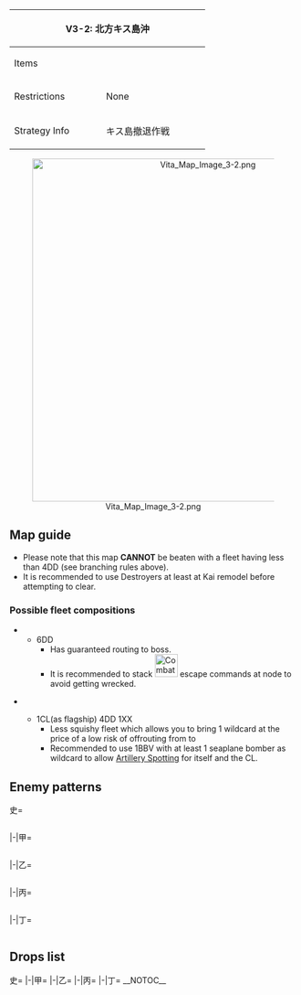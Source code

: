 {| class="article-table" style="width:100%;"
|-
! colspan="2" style="text-align:center;width:70%;" | V3-2: 北方キス島沖
| rowspan="3" style="text-align:center;width:30%;" | [[File:Vita Map Banner 3-2.png|400px]]
|-
! Items
| {{Steel}}
|-
! Restrictions
| None
|-
! Strategy Info
|キス島撤退作戦
|軽巡または駆逐艦を旗艦とした水雷戦隊で、敵包囲下の北方<br>海域キス島に突入！同島の守備隊を無事収容、撤収せよ！
|}
<center>[[File:Vita Map Image 3-2.png|600px]]</center>
==Map guide==
{{Map/Branching
|id = V3-2
|0 -> A =*Meet any of the following requirements :
**DD ≦ 3
**Do not meet the requirements for B or C
|0 -> C/storm = * DD = 4
|0 -> B = *Meet any of the following requirements :
**CL as flagship and DD ≧ 4 (25% chance of routing to C instead)
**DD = 6
|C/storm -> D/resource =*Do not meet the requirement for E
|C/storm -> E =*CL as flagship and DD ≧ 4
|E -> H = *Meet any of the following requirements :
**DD = 6
**CL as flagship and DD = 5 (5% chance of routing to G instead)
**CL as flagship and DD ≧ 4 (10% chance of routing to G instead)
|E -> G =*Do not meet the requirements for H
}}
*Please note that this map '''CANNOT''' be beaten with a fleet having less than 4DD (see branching rules above).
*It is recommended to use Destroyers at least at Kai remodel before attempting to clear.

===Possible fleet compositions===
*{{Event/Route|B|red|E|red|H|red}}
**6DD
***Has guaranteed routing to boss.
***It is recommended to stack [[File:Combat command (4).png|40px]] escape commands at node {{Event/Route|E|red}} to avoid getting wrecked.
*{{Event/Route|B|red|E|red|H|red}}<br>{{Event/Route|C|purple|E|red|H|red}}
**1CL(as flagship) 4DD 1XX
***Less squishy fleet which allows you to bring 1 wildcard at the price of a low risk of offrouting from {{Event/Route|E|red}} to {{Event/Route|G|red}}
***Recommended to use 1BBV with at least 1 {{Seaplane}} seaplane bomber as wildcard to allow [[Artillery Spotting]] for itself and the CL.

==Enemy patterns==
<tabber>史=
<div class="scrollable" style="width:800px;max-height:400px;overflow:auto;">
{{Map/Nodes|name=水雷戦隊 A群
|A
|Normal/BaseXP
|{{Formation|Line Ahead}}{{Formation|Double Line}}
|170
|597
|559
|559
|555
|576
|576
|-
}}
{{Map/Nodes|name=水雷戦隊 B群
|B
|Normal/BaseXP
|{{Formation|Line Ahead}}
|120
|555
|554
|554
|576
|576
|576
|-
|B
|Normal/BaseXP
|{{Formation|Line Ahead}}
|110
|555
|554
|576
|576
|575
|575
|-
|B
|Normal/BaseXP
|{{Formation|Line Ahead}}
|90
|555
|554
|575
|575
|501
|501
|-
}}
{{Map/Nodes|name=水上打撃部隊
|E
|Normal/BaseXP
|{{Formation|Line Ahead}}
|240
|567
|527
|527
|555
|576
|576
|-
|E
|Normal/BaseXP
|{{Formation|Line Ahead}}{{Formation|Double Line}}
|200
|529
|527
|527
|555
|576
|576
|-
}}
{{Map/Nodes|name=空母機動部隊
|F
|Normal/BaseXP
|{{Formation|Diamond}}
|250
|579
|579
|591
|591
|576
|576
|-
|F
|Normal/BaseXP
|{{Formation|Diamond}}
|230
|579
|528
|591
|591
|576
|576
|-
|F
|Normal/BaseXP
|{{Formation|Diamond}}
|190
|528
|528
|591
|576
|576
|576
|-
|F
|Normal/BaseXP
|{{Formation|Diamond}}
|180
|528
|528
|591
|576
|575
|575
|-
}}
{{Map/Nodes|name=水雷戦隊 C群
|G
|Normal/BaseXP
|{{Formation|Line Ahead}}
|190
|601
|555
|555
|576
|576
|576
|-
|G
|Normal/BaseXP
|{{Formation|Line Ahead}}{{Formation|Double Line}}
|140
|555
|555
|554
|576
|575
|575
|-
}}
{{Map/Nodes|name=キス島包囲艦隊
|H
|Boss/BaseXP
|{{Formation|Double Line}}
|220
|555
|558
|558
|598
|577
|577
|-
|H
|Boss/BaseXP
|{{Formation|Double Line}}
|200
|555
|558
|558
|598
|576
|576
|-
|H
|Boss/BaseXP
|{{Formation|Double Line}}
|180
|555
|558
|558
|597
|576
|576
|-
}}
</div> <!-- overflow -->
|-|甲=
<div class="scrollable" style="width:800px;max-height:400px;overflow:auto;">
{{Map/Nodes|name=水雷戦隊 A群
|A
|Normal/BaseXP
|{{Formation|Double Line}}
|170
|597
|559
|559
|555
|576
|576
|-
|A
|Normal/BaseXP
|{{Formation|Line Ahead}}{{Formation|Double Line}}
|120
|555
|559
|559
|576
|575
|575
|-
|A
|Normal/BaseXP
|{{Formation|Line Ahead}}{{Formation|Double Line}}
|100
|555
|521
|521
|576
|575
|575
|-
}}
{{Map/Nodes|name=水雷戦隊 B群
|B
|Normal/BaseXP
|{{Formation|Line Ahead}}
|110
|555
|554
|576
|576
|575
|575
|-
|B
|Normal/BaseXP
|{{Formation|Line Ahead}}
|90
|555
|554
|575
|575
|501
|501
|-
|B
|Normal/BaseXP
|{{Formation|Line Ahead}}
|90
|555
|554
|575
|575
|501
|501
|-
|B
|Normal/BaseXP
|{{Formation|Line Ahead}}
|75
|555
|575
|575
|501
|501
|501
|-
|B
|Normal/BaseXP
|{{Formation|Line Ahead}}
|75
|555
|575
|575
|501
|501
|501
|-
}}
{{Map/Nodes|name=水上打撃部隊
|E
|Normal/BaseXP
|{{Formation|Double Line}}
|200
|529
|527
|527
|555
|576
|576
|-
|E
|Normal/BaseXP
|{{Formation|Line Ahead}}
|180
|529
|527
|522
|519
|575
|575
|-
|E
|Normal/BaseXP
|{{Formation|Double Line}}
|180
|529
|527
|522
|575
|575
|575
|-
}}
{{Map/Nodes|name=空母機動部隊
|F
|Normal/BaseXP
|{{Formation|Diamond}}
|190
|528
|528
|591
|576
|576
|576
|-
|F
|Normal/BaseXP
|{{Formation|Diamond}}
|180
|528
|528
|591
|576
|575
|575
|-
|F
|Normal/BaseXP
|{{Formation|Diamond}}
|160
|528
|528
|591
|575
|575
|-
}}
{{Map/Nodes|name=水雷戦隊 C群
|G
|Normal/BaseXP
|{{Formation|Line Ahead}}{{Formation|Double Line}}
|140
|555
|555
|554
|576
|575
|575
|-
|G
|Normal/BaseXP
|{{Formation|Line Ahead}}{{Formation|Double Line}}
|110
|555
|554
|554
|575
|501
|501
|-
}}
{{Map/Nodes|name=キス島包囲艦隊
|H
|Boss/BaseXP
|{{Formation|Double Line}}
|180
|555
|558
|558
|597
|576
|576
|-
|H
|Boss/BaseXP
|{{Formation|Double Line}}
|170
|555
|558
|558
|597
|575
|575
|-
|H
|Boss/BaseXP
|{{Formation|Double Line}}
|150
|555
|558
|558
|575
|575
|575
|-
}}
</div> <!-- overflow -->
|-|乙=
<div class="scrollable" style="width:800px;max-height:400px;overflow:auto;">
{{Map/Nodes|name=水雷戦隊 A群
|A
|Normal/BaseXP
|{{Formation|Line Ahead}}{{Formation|Double Line}}
|100
|555
|521
|521
|576
|575
|575
|-
|A
|Normal/BaseXP
|{{Formation|Line Ahead}}{{Formation|Double Line}}
|80
|555
|521
|521
|502
|501
|501
|-
}}
{{Map/Nodes|name=水雷戦隊 B群
|B
|Normal/BaseXP
|{{Formation|Line Ahead}}
|75
|555
|575
|575
|501
|501
|501
|-
|B
|Normal/BaseXP
|{{Formation|Line Ahead}}
|75
|555
|575
|575
|501
|501
|501
|-
|B
|Normal/BaseXP
|{{Formation|Line Ahead}}
|60
|554
|575
|501
|501
|501
|-
|B
|Normal/BaseXP
|{{Formation|Line Ahead}}
|60
|554
|575
|501
|501
|501
|-
}}
{{Map/Nodes|name=水上打撃部隊
|E
|Normal/BaseXP
|{{Formation|Double Line}}
|180
|529
|527
|522
|575
|575
|575
|-
|E
|Normal/BaseXP
|{{Formation|Line Ahead}}{{Formation|Double Line}}
|130
|529
|522
|522
|575
|501
|501
|-
}}
{{Map/Nodes|name=空母機動部隊
|F
|Normal/BaseXP
|{{Formation|Diamond}}
|160
|528
|528
|591
|575
|575
|-
|F
|Normal/BaseXP
|{{Formation|Diamond}}
|150
|528
|525
|591
|575
|575
|-
|F
|Normal/BaseXP
|{{Formation|Diamond}}
|140
|525
|525
|591
|501
|501
|-
|F
|Normal/BaseXP
|{{Formation|Diamond}}
|120
|525
|525
|519
|501
|501
|-
}}
{{Map/Nodes|name=水雷戦隊 C群
|G
|Normal/BaseXP
|{{Formation|Line Ahead}}{{Formation|Double Line}}
|110
|555
|554
|554
|575
|501
|501
|-
|G
|Normal/BaseXP
|{{Formation|Line Ahead}}{{Formation|Double Line}}
|90
|555
|518
|575
|575
|501
|501
|-
}}
{{Map/Nodes|name=キス島包囲艦隊
|H
|Boss/BaseXP
|{{Formation|Double Line}}
|150
|555
|558
|558
|575
|575
|575
|-
|H
|Boss/BaseXP
|{{Formation|Double Line}}
|130
|555
|526
|526
|575
|501
|501
|-
|H
|Boss/BaseXP
|{{Formation|Double Line}}
|110
|555
|513
|513
|575
|501
|501
|-
|H
|Boss/BaseXP
|{{Formation|Double Line}}
|100
|519
|513
|513
|575
|501
|501
|-
}}
</div> <!-- overflow -->
|-|丙=
<div class="scrollable" style="width:800px;max-height:400px;overflow:auto;">
{{Map/Nodes|name=水雷戦隊 A群
|A
|Normal/BaseXP
|{{Formation|Line Ahead}}{{Formation|Double Line}}
|80
|555
|521
|521
|502
|501
|501
|-
|A
|Normal/BaseXP
|{{Formation|Double Line}}
|70
|519
|521
|521
|501
|501
|-
}}
{{Map/Nodes|name=水雷戦隊 B群
|B
|Normal/BaseXP
|{{Formation|Line Ahead}}
|75
|555
|575
|575
|501
|501
|501
|-
|B
|Normal/BaseXP
|{{Formation|Line Ahead}}
|60
|554
|575
|501
|501
|501
|-
|B
|Normal/BaseXP
|{{Formation|Line Ahead}}
|60
|554
|575
|501
|501
|501
|-
|B
|Normal/BaseXP
|{{Formation|Line Ahead}}
|50
|518
|501
|501
|501
|501
|-
}}
{{Map/Nodes|name=水上打撃部隊
|E
|Normal/BaseXP
|{{Formation|Line Ahead}}{{Formation|Double Line}}
|130
|529
|522
|522
|575
|501
|501
|-
|E
|Normal/BaseXP
|{{Formation|Double Line}}
|115
|529
|522
|522
|501
|501
|-
|E
|Normal/BaseXP
|{{Formation|Double Line}}
|100
|524
|522
|522
|501
|501
|-
}}
{{Map/Nodes|name=空母機動部隊
|F
|Normal/BaseXP
|{{Formation|Diamond}}
|140
|525
|525
|591
|501
|501
|-
|F
|Normal/BaseXP
|{{Formation|Diamond}}
|120
|525
|525
|519
|501
|501
|-
|F
|Normal/BaseXP
|{{Formation|Diamond}}
|100
|525
|525
|501
|501
|501
|-
}}
{{Map/Nodes|name=水雷戦隊 C群
|G
|Normal/BaseXP
|{{Formation|Line Ahead}}{{Formation|Double Line}}
|90
|555
|518
|575
|575
|501
|501
|-
|G
|Normal/BaseXP
|{{Formation|Line Ahead}}{{Formation|Double Line}}
|60
|519
|518
|501
|501
|501
|-
}}
{{Map/Nodes|name=キス島包囲艦隊
|H
|Boss/BaseXP
|{{Formation|Double Line}}
|130
|555
|526
|526
|575
|501
|501
|-
|H
|Boss/BaseXP
|{{Formation|Double Line}}
|110
|555
|513
|513
|575
|501
|501
|-
|H
|Boss/BaseXP
|{{Formation|Double Line}}
|100
|519
|513
|513
|575
|501
|501
|-
}}
</div> <!-- overflow -->
|-|丁=
<div class="scrollable" style="width:800px;max-height:400px;overflow:auto;">
{{Map/Nodes|name=水雷戦隊 A群
|A
|Normal/BaseXP
|{{Formation|Double Line}}
|80
|555
|521
|521
|502
|501
|501
|-
|A
|Normal/BaseXP
|{{Formation|Double Line}}
|70
|519
|521
|521
|501
|501
|-
}}
{{Map/Nodes|name=水雷戦隊 B群
|B
|Normal/BaseXP
|{{Formation|Line Ahead}}
|60
|554
|575
|501
|501
|501
|-
|B
|Normal/BaseXP
|{{Formation|Line Ahead}}
|50
|518
|501
|501
|501
|501
|-
}}
{{Map/Nodes|name=水上打撃部隊
|E
|Normal/BaseXP
|{{Formation|Double Line}}
|115
|529
|522
|522
|501
|501
|-
|E
|Normal/BaseXP
|{{Formation|Double Line}}
|100
|524
|522
|522
|501
|501
|-
}}
{{Map/Nodes|name=空母機動部隊
|F
|Normal/BaseXP
|{{Formation|Diamond}}
|120
|525
|525
|519
|501
|501
|-
|F
|Normal/BaseXP
|{{Formation|Diamond}}
|100
|525
|525
|501
|501
|501
|-
}}
{{Map/Nodes|name=水雷戦隊 C群
|G
|Normal/BaseXP
|{{Formation|Line Ahead}}{{Formation|Double Line}}
|60
|519
|518
|501
|501
|501
|-
}}
{{Map/Nodes|name=キス島包囲艦隊
|H
|Boss/BaseXP
|{{Formation|Double Line}}
|100
|519
|513
|513
|575
|501
|501
|-
|H
|Boss/BaseXP
|{{Formation|Double Line}}
|80
|519
|513
|513
|501
|501
|-
}}
</div> <!-- overflow -->
</tabber>

==Drops list==
<tabber>史=
{{Map/Drops
|regular = true
|no_legend = true
|filter_button = true
|nodes =  A, B, E, F, G, H
|boss = H
|{{ShipFrom|413}} : F, H
|{{ShipFrom|114}} : F, H
|{{ShipFrom|133}} : F, H
|{{ShipFrom|132}} : F, H
|{{ShipFrom|135}} : F, H
|{{ShipFrom|50}} : F, H
|{{ShipFrom|101}} : F, H
|{{ShipFrom|35}} : E, F, H
|{{ShipFrom|46}} : E, F, G, H
|{{ShipFrom|40}} : E, F, G, H
|{{ShipFrom|38}} : E, F, G, H
|{{ShipFrom|41}} : E, F, G, H
|{{ShipFrom|49}} : A, B, E, F, G, H
|{{ShipFrom|18}} : E, F, G, H
|{{ShipFrom|15}} : E, F, G, H
|{{ShipFrom|16}} : E, F, G, H
|{{ShipFrom|10}} : E, F, G, H
|{{ShipFrom|32}} : E, F, G, H
|{{ShipFrom|11}} : A, B, E, F, G, H
|{{ShipFrom|12}} : A, B, E, F, G, H
|{{ShipFrom|33}} : A, B, E, F, G, H
|{{ShipFrom|14}} : A, B, E, F, G, H
|{{ShipFrom|163}} : H
|{{ShipFrom|161}} : H
|{{ShipFrom|63}} : H
|{{ShipFrom|64}} : H
|{{ShipFrom|100}} : H
|{{ShipFrom|9}} : H
|{{ShipFrom|13}} : H
}}
|-|甲=
{{Map/Drops
|regular = true
|no_legend = true
|filter_button = true
|nodes =  A, B, E, F, G, H
|boss = H
|{{ShipFrom|413}} : F, H
|{{ShipFrom|114}} : F, H
|{{ShipFrom|133}} : F, H
|{{ShipFrom|132}} : F, H
|{{ShipFrom|135}} : F, H
|{{ShipFrom|50}} : F, H
|{{ShipFrom|101}} : F, G, H
|{{ShipFrom|35}} : E, F, G, H
|{{ShipFrom|46}} : E, F, G, H
|{{ShipFrom|40}} : E, F, G, H
|{{ShipFrom|38}} : E, F, G, H
|{{ShipFrom|41}} : E, F, G, H
|{{ShipFrom|49}} : A, B, E, F, G, H
|{{ShipFrom|18}} : A, B, E, F, G, H
|{{ShipFrom|15}} : A, B, E, F, G, H
|{{ShipFrom|16}} : A, B, E, F, G, H
|{{ShipFrom|10}} : A, B, E, F, G, H
|{{ShipFrom|32}} : A, B, E, F, G, H
|{{ShipFrom|11}} : A, B, E, F, G, H
|{{ShipFrom|12}} : A, B, E, F, G, H
|{{ShipFrom|33}} : A, B, E, F, G, H
|{{ShipFrom|14}} : A, B, E, F, G, H
|{{ShipFrom|163}} : H
|{{ShipFrom|161}} : H
|{{ShipFrom|63}} : H
|{{ShipFrom|64}} : H
|{{ShipFrom|100}} : H
|{{ShipFrom|9}} : H
|{{ShipFrom|13}} : H
}}
|-|乙=
{{Map/Drops
|regular = true
|no_legend = true
|filter_button = true
|nodes =  A, B, E, F, G, H
|boss = H
|{{ShipFrom|413}} : H
|{{ShipFrom|114}} : F, H
|{{ShipFrom|133}} : F, H
|{{ShipFrom|132}} : F, H
|{{ShipFrom|135}} : F, H
|{{ShipFrom|50}} : F, H
|{{ShipFrom|101}} : E, F, G, H
|{{ShipFrom|35}} : E, F, G, H
|{{ShipFrom|46}} : E, F, G, H
|{{ShipFrom|40}} : E, F, G, H
|{{ShipFrom|38}} : E, F, G, H
|{{ShipFrom|41}} : A, B, E, F, G, H
|{{ShipFrom|49}} : A, B, E, F, G, H
|{{ShipFrom|18}} : A, B, E, F, G, H
|{{ShipFrom|15}} : A, B, E, F, G, H
|{{ShipFrom|16}} : A, B, E, F, G, H
|{{ShipFrom|10}} : A, B, E, F, G, H
|{{ShipFrom|32}} : A, B, E, F, G, H
|{{ShipFrom|11}} : A, B, E, F, G, H
|{{ShipFrom|12}} : A, B, E, F, G, H
|{{ShipFrom|33}} : A, B, E, F, G, H
|{{ShipFrom|14}} : A, B, E, F, G, H
|{{ShipFrom|161}} : H
|{{ShipFrom|63}} : H
|{{ShipFrom|64}} : H
|{{ShipFrom|100}} : H
|{{ShipFrom|9}} : H
|{{ShipFrom|13}} : H
}}
|-|丙=
{{Map/Drops
|regular = true
|no_legend = true
|filter_button = true
|nodes =  A, B, E, F, G, H
|boss = H
|{{ShipFrom|114}} : H
|{{ShipFrom|133}} : F, H
|{{ShipFrom|132}} : F, H
|{{ShipFrom|135}} : F, H
|{{ShipFrom|50}} : E, F, H
|{{ShipFrom|101}} : E, F, G, H
|{{ShipFrom|35}} : E, F, G, H
|{{ShipFrom|46}} : E, F, G, H
|{{ShipFrom|40}} : E, F, G, H
|{{ShipFrom|38}} : E, F, G, H
|{{ShipFrom|41}} : A, B, E, F, G, H
|{{ShipFrom|49}} : A, B, E, F, G, H
|{{ShipFrom|18}} : A, B, E, F, G, H
|{{ShipFrom|15}} : A, B, E, F, G, H
|{{ShipFrom|16}} : A, B, E, F, G, H
|{{ShipFrom|10}} : A, B, E, F, G, H
|{{ShipFrom|32}} : A, B, E, F, G, H
|{{ShipFrom|11}} : A, B, E, F, G, H
|{{ShipFrom|12}} : A, B, E, F, G, H
|{{ShipFrom|33}} : A, B, E, F, G, H
|{{ShipFrom|14}} : A, B, E, F, G, H
|{{ShipFrom|161}} : H
|{{ShipFrom|63}} : H
|{{ShipFrom|64}} : H
|{{ShipFrom|100}} : H
|{{ShipFrom|9}} : H
|{{ShipFrom|13}} : H
}}
|-|丁=
{{Map/Drops
|regular = true
|no_legend = true
|filter_button = true
|nodes =  A, B, E, F, G, H
|boss = H
|{{ShipFrom|133}} : H
|{{ShipFrom|132}} : F, H
|{{ShipFrom|135}} : F, H
|{{ShipFrom|50}} : E, F, H
|{{ShipFrom|101}} : E, F, G, H
|{{ShipFrom|35}} : E, F, G, H
|{{ShipFrom|46}} : E, F, G, H
|{{ShipFrom|40}} : E, F, G, H
|{{ShipFrom|38}} : E, F, G, H
|{{ShipFrom|41}} : A, B, E, F, G, H
|{{ShipFrom|49}} : A, B, E, F, G, H
|{{ShipFrom|18}} : A, B, E, F, G, H
|{{ShipFrom|15}} : A, B, E, F, G, H
|{{ShipFrom|16}} : A, B, E, F, G, H
|{{ShipFrom|10}} : A, B, E, F, G, H
|{{ShipFrom|32}} : A, B, E, F, G, H
|{{ShipFrom|11}} : A, B, E, F, G, H
|{{ShipFrom|12}} : A, B, E, F, G, H
|{{ShipFrom|33}} : A, B, E, F, G, H
|{{ShipFrom|14}} : A, B, E, F, G, H
|{{ShipFrom|63}} : H
|{{ShipFrom|64}} : H
|{{ShipFrom|100}} : H
|{{ShipFrom|9}} : H
|{{ShipFrom|13}} : H
}}
</tabber>
__NOTOC__